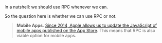 In a nutshell: we should use RPC whenever we can.

So the question here is whether we can use RPC or not.

> **Mobile Apps**.
> [Since 2014, Apple allows us to update the JavaScript of mobile apps published on the App Store](https://softwareengineering.stackexchange.com/questions/232484/ios-app-updates-that-dont-require-app-store-submission).
> This means that RPC is also viable option for mobile apps.
